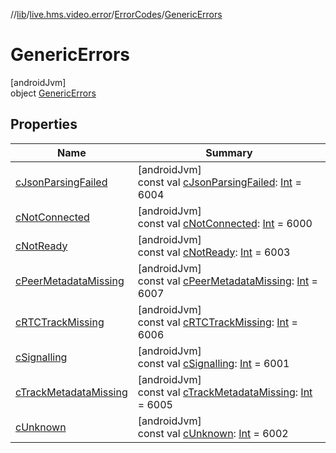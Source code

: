 //[lib](../../../../index)/[live.hms.video.error](../../index)/[ErrorCodes](../index)/[GenericErrors](index)

# GenericErrors

[androidJvm]\
object [GenericErrors](index)

## Properties

| Name                                              | Summary                                                                                                                                                          |
| ------------------------------------------------- | ---------------------------------------------------------------------------------------------------------------------------------------------------------------- |
| [cJsonParsingFailed](c-json-parsing-failed)       | [androidJvm]<br />const val [cJsonParsingFailed](c-json-parsing-failed): [Int](https://kotlinlang.org/api/latest/jvm/stdlib/kotlin/-int/index.html) = 6004       |
| [cNotConnected](c-not-connected)                  | [androidJvm]<br />const val [cNotConnected](c-not-connected): [Int](https://kotlinlang.org/api/latest/jvm/stdlib/kotlin/-int/index.html) = 6000                  |
| [cNotReady](c-not-ready)                          | [androidJvm]<br />const val [cNotReady](c-not-ready): [Int](https://kotlinlang.org/api/latest/jvm/stdlib/kotlin/-int/index.html) = 6003                          |
| [cPeerMetadataMissing](c-peer-metadata-missing)   | [androidJvm]<br />const val [cPeerMetadataMissing](c-peer-metadata-missing): [Int](https://kotlinlang.org/api/latest/jvm/stdlib/kotlin/-int/index.html) = 6007   |
| [cRTCTrackMissing](c-r-t-c-track-missing)         | [androidJvm]<br />const val [cRTCTrackMissing](c-r-t-c-track-missing): [Int](https://kotlinlang.org/api/latest/jvm/stdlib/kotlin/-int/index.html) = 6006         |
| [cSignalling](c-signalling)                       | [androidJvm]<br />const val [cSignalling](c-signalling): [Int](https://kotlinlang.org/api/latest/jvm/stdlib/kotlin/-int/index.html) = 6001                       |
| [cTrackMetadataMissing](c-track-metadata-missing) | [androidJvm]<br />const val [cTrackMetadataMissing](c-track-metadata-missing): [Int](https://kotlinlang.org/api/latest/jvm/stdlib/kotlin/-int/index.html) = 6005 |
| [cUnknown](c-unknown)                             | [androidJvm]<br />const val [cUnknown](c-unknown): [Int](https://kotlinlang.org/api/latest/jvm/stdlib/kotlin/-int/index.html) = 6002                             |
